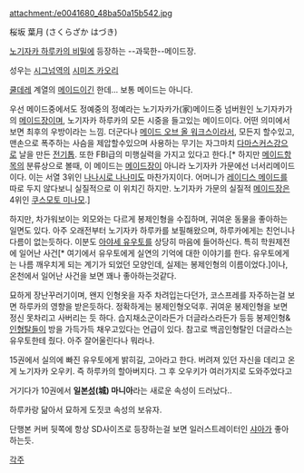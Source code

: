 attachment:/e0041680_48ba50a15b542.jpg

桜坂 葉月 (さくらざか はづき)

[[노기자카 하루카의 비밀]]에 등장하는 --과묵한--메이드장.

성우는 [[시그넘]]역의 [[시미즈 카오리]]


[[쿨데레]] 계열의 [[메이드]]이긴 한데… 보통 메이드는 아니다.

우선 메이드중에서도 정예중의 정예라는 노기자카가(家)메이드중 넘버원인 노기자카가의 [[메이드장]]이며, 노기자카 하루카의 모든 시중을 들고있는 메이드이다. 어떤 의미에서보면 최후의 우방이라는 느낌. 더군다나 [[메이드 오브 올 워크스]]이라서, 모든지 할수있고, 맨손으로 폭주하는 사슴을 제압할수있으며 사용하는 무기는 자그마치 [[다마스커스강]]으로 날을 만든 [[전기톱]]. 또한 FBI급의 미행실력을 가지고 있다고 한다.[* 하지만 [[메이드]]항목의 분류상으로 볼때, 이 메이드는 [[메이드장]]이 아니라 노기자카 가문에선 너서리메이드이다. 이는 서열 3위인 [[나나시로 나나미]]도 마찬가지이다. 어머니가 [[레이디스 메이드]]를 따로 두지 않다보니 실질적으로 이 위치긴 하지만. 노기자카 가문의 실질적 [[메이드장]]은 4위인 [[쿠스모토 미나모]].]

하지만, 차가워보이는 외모와는 다르게 봉제인형을 수집하며, 귀여운 동물을 좋아하는 일면도 있다. 아주 오래전부터 노기자카 하루카를 보필해왔으며, 하루카에게는 친언니나 다름이 없는듯하다. 이분도 [[아야세 유우토]]를 상당히 마음에 들어하신다. 특히 학원제전에 일어난 사건[* 여기에서 유우토에게 실연의 기억에 대한 이야기를 한다. 유우토에게는 나름 깨우치게 되는 계기가 되었던 모양인데, 실제는 봉제인형의 이름이었다.]이나, 온천에서 일어난 사건을 보면 꽤나 좋아하는것같다.

묘하게 장난꾸러기이며, 왠지 인형옷을 자주 차려입는다던가, 코스프레를 자주하는걸 보면 하루카의 영향을 받은듯하다. 정확하게는 봉제인형오덕후. 귀여운 봉제인형을 보면 정신 못차리고 사버리는 듯 하다. 습지채소군이라든가 더글라스라든가 등등 봉제인형&[[인형탈]]들이 방을 가득가득 채우고있다는 언급이 있다. 참고로 백곰인형탈인 더글라스는 유우토한테 줬다. 아주 잘어울린다나 뭐라나.

15권에서 실의에 빠진 유우토에게 밝히길, 고아라고 한다. 버려져 있던 자신을 데리고 온게 노기자카 오우키. 즉 하루카의 할아버지다. 그 후 오우키가 여러가지로 도와주었다고

거기다가 10권에서 '''일본[[성]](城) 마니아'''라는 새로운 속성이 드러났다..

하루카랑 닮아서 묘하게 도짓코 속성의 보유자.


단행본 커버 뒷쪽에 항상 SD사이즈로 등장하는걸 보면 일러스트레이터인 [[샤아]]가 좋아하는듯. 

[[각주]]
